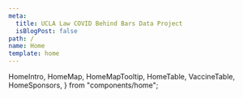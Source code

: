 ```yaml
---
meta:
  title: UCLA Law COVID Behind Bars Data Project
  isBlogPost: false
path: /
name: Home
template: home
---
```


  HomeIntro,
  HomeMap,
  HomeMapTooltip,
  HomeTable,
  VaccineTable,
  HomeSponsors,
} from "components/home";

<HomeIntro
  title={homeContent.intro.title}
  subtitle={homeContent.intro.subtitle}
  body={homeContent.intro.body}
/>
<HomeMap title={homeContent.map.title} lang={homeContent.map} />
<HomeMapTooltip />
<HomeTable title={homeContent.table.title} note={homeContent.table.note} dataLink={homeContent.table.data_link} />
<VaccineTable
  title={homeContent.vaccineTable.title}
  subtitle={homeContent.vaccineTable.subtitle}
  columnHeaders={homeContent.vaccineTable.columnHeaders}
  note={homeContent.vaccineTable.note}
  flagNote={homeContent.vaccineTable.flag_note}
  dataLink={homeContent.vaccineTable.data_link}
/>
<HomeSponsors
  title={homeContent.sponsors.title}
  logos={homeContent.sponsors.logos}
/>
